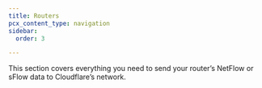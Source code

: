 ```yaml
---
title: Routers
pcx_content_type: navigation
sidebar:
  order: 3

---
```



This section covers everything you need to send your router’s <GlossaryTooltip term="NetFlow">NetFlow</GlossaryTooltip> or <GlossaryTooltip term="sFlow">sFlow</GlossaryTooltip> data to Cloudflare’s network.

<DirectoryListing />
